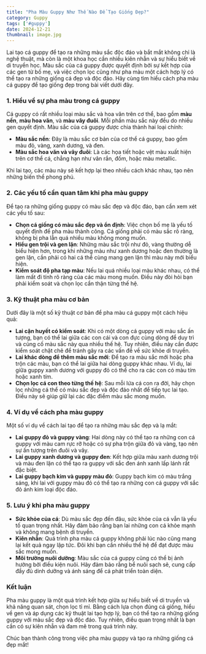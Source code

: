 ```yaml
---
title: "Pha Màu Guppy Như Thế Nào Để Tạo Giống Đẹp?"
category: Guppy
tags: ['#guppy']
date: 2024-12-21
thumbnail: image.jpg
---
```


Lai tạo cá guppy để tạo ra những màu sắc độc đáo và bắt mắt không chỉ là nghệ thuật, mà còn là một khoa học cần nhiều kiên nhẫn và sự hiểu biết về di truyền học. Màu sắc của cá guppy được quyết định bởi sự kết hợp của các gen từ bố mẹ, và việc chọn lọc cũng như pha màu một cách hợp lý có thể tạo ra những giống cá đẹp và độc đáo. Hãy cùng tìm hiểu cách pha màu cá guppy để tạo giống đẹp trong bài viết dưới đây.

### 1. Hiểu về sự pha màu trong cá guppy

Cá guppy có rất nhiều loại màu sắc và hoa văn trên cơ thể, bao gồm **màu nền**, **màu hoa văn**, và **màu vây đuôi**. Mỗi phần màu sắc này đều do nhiều gen quyết định. Màu sắc của cá guppy được chia thành hai loại chính:

- **Màu sắc nền**: Đây là màu sắc cơ bản của cơ thể cá guppy, bao gồm màu đỏ, vàng, xanh dương, và đen.
- **Màu sắc hoa văn và vây đuôi**: Là các họa tiết hoặc vệt màu xuất hiện trên cơ thể cá, chẳng hạn như vân rắn, đốm, hoặc màu metallic.

Khi lai tạo, các màu này sẽ kết hợp lại theo nhiều cách khác nhau, tạo nên những biến thể phong phú.

### 2. Các yếu tố cần quan tâm khi pha màu guppy

Để tạo ra những giống guppy có màu sắc đẹp và độc đáo, bạn cần xem xét các yếu tố sau:

- **Chọn cá giống có màu sắc đẹp và ổn định**: Việc chọn bố mẹ là yếu tố quyết định để pha màu thành công. Cá giống phải có màu sắc rõ ràng, không bị pha lẫn quá nhiều màu không mong muốn.
- **Hiểu gen trội và gen lặn**: Những màu sắc trội như đỏ, vàng thường dễ biểu hiện hơn, trong khi những màu như xanh dương hoặc đen thường là gen lặn, cần phải có hai cá thể cùng mang gen lặn thì màu này mới biểu hiện.
- **Kiểm soát độ pha tạp màu**: Nếu lai quá nhiều loại màu khác nhau, có thể làm mất đi tính rõ ràng của các màu mong muốn. Điều này đòi hỏi bạn phải kiểm soát và chọn lọc cẩn thận từng thế hệ.

### 3. Kỹ thuật pha màu cơ bản

Dưới đây là một số kỹ thuật cơ bản để pha màu cá guppy một cách hiệu quả:

- **Lai cận huyết có kiểm soát**: Khi có một dòng cá guppy với màu sắc ấn tượng, bạn có thể lai giữa các con cái và con đực cùng dòng để duy trì và củng cố màu sắc này qua nhiều thế hệ. Tuy nhiên, điều này cần được kiểm soát chặt chẽ để tránh gây ra các vấn đề về sức khỏe di truyền.
- **Lai khác dòng để thêm màu sắc mới**: Để tạo ra màu sắc mới hoặc pha trộn các màu, bạn có thể lai giữa hai dòng guppy khác nhau. Ví dụ, lai giữa guppy xanh dương với guppy đỏ có thể cho ra các con có màu tím hoặc xanh tím.
- **Chọn lọc cá con theo từng thế hệ**: Sau mỗi lứa cá con ra đời, hãy chọn lọc những cá thể có màu sắc đẹp và độc đáo nhất để tiếp tục lai tạo. Điều này sẽ giúp giữ lại các đặc điểm màu sắc mong muốn.

### 4. Ví dụ về cách pha màu guppy

Một số ví dụ về cách lai tạo để tạo ra những màu sắc đẹp và lạ mắt:

- **Lai guppy đỏ và guppy vàng**: Hai dòng này có thể tạo ra những con cá guppy với màu cam rực rỡ hoặc có sự pha trộn giữa đỏ và vàng, tạo nên sự ấn tượng trên đuôi và vây.
- **Lai guppy xanh dương và guppy đen**: Kết hợp giữa màu xanh dương trội và màu đen lặn có thể tạo ra guppy với sắc đen ánh xanh lấp lánh rất đặc biệt.
- **Lai guppy bạch kim và guppy màu đỏ**: Guppy bạch kim có màu trắng sáng, khi lai với guppy màu đỏ có thể tạo ra những con cá guppy với sắc đỏ ánh kim loại độc đáo.

### 5. Lưu ý khi pha màu guppy

- **Sức khỏe của cá**: Dù màu sắc đẹp đến đâu, sức khỏe của cá vẫn là yếu tố quan trọng nhất. Hãy đảm bảo rằng bạn lai những con cá khỏe mạnh và không mang bệnh di truyền.
- **Kiên nhẫn**: Quá trình pha màu cá guppy không phải lúc nào cũng mang lại kết quả ngay lập tức. Đôi khi bạn cần nhiều thế hệ để đạt được màu sắc mong muốn.
- **Môi trường nuôi dưỡng**: Màu sắc của cá guppy cũng có thể bị ảnh hưởng bởi điều kiện nuôi. Hãy đảm bảo rằng bể nuôi sạch sẽ, cung cấp đầy đủ dinh dưỡng và ánh sáng để cá phát triển toàn diện.

### Kết luận

Pha màu guppy là một quá trình kết hợp giữa sự hiểu biết về di truyền và khả năng quan sát, chọn lọc tỉ mỉ. Bằng cách lựa chọn đúng cá giống, hiểu về gen và áp dụng các kỹ thuật lai tạo hợp lý, bạn có thể tạo ra những giống guppy với màu sắc đẹp và độc đáo. Tuy nhiên, điều quan trọng nhất là bạn cần có sự kiên nhẫn và đam mê trong quá trình này.

Chúc bạn thành công trong việc pha màu guppy và tạo ra những giống cá đẹp mắt!